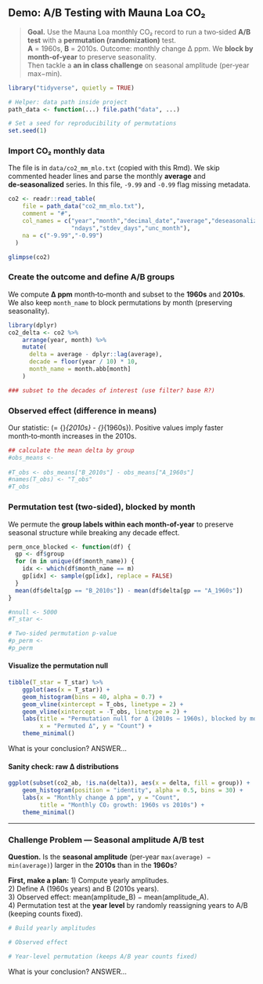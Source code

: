 ## Demo: A/B Testing with Mauna Loa CO₂

> **Goal.** Use the Mauna Loa monthly CO₂ record to run a two‑sided **A/B test** with a **permutation (randomization)** test.  
> **A** = 1960s, **B** = 2010s. Outcome: monthly change Δ ppm. We **block by month‑of‑year** to preserve seasonality.  
> Then tackle a **an in class challenge** on seasonal amplitude (per‑year max−min).

```r
library("tidyverse", quietly = TRUE)

# Helper: data path inside project
path_data <- function(...) file.path("data", ...)

# Set a seed for reproducibility of permutations
set.seed(1)
```

### Import CO₂ monthly data

The file is in `data/co2_mm_mlo.txt` (copied with this Rmd). We skip commented header lines and parse the monthly **average** and **de‑seasonalized** series. In this file, `-9.99` and `-0.99` flag missing metadata.

```r
co2 <- readr::read_table(
    file = path_data("co2_mm_mlo.txt"),
    comment = "#",
    col_names = c("year","month","decimal_date","average","deseasonalized",
                  "ndays","stdev_days","unc_month"),
    na = c("-9.99","-0.99")
  )

glimpse(co2)
```

### Create the outcome and define A/B groups

We compute **Δ ppm** month‑to‑month and subset to the **1960s** and **2010s**. We also keep `month_name` to block permutations by month (preserving seasonality).

```r
library(dplyr)
co2_delta <- co2 %>%
    arrange(year, month) %>%
    mutate(
      delta = average - dplyr::lag(average),
      decade = floor(year / 10) * 10,
      month_name = month.abb[month]
    )
```


```r
### subset to the decades of interest (use filter? base R?) 

```

### Observed effect (difference in means)

Our statistic: \(\Delta = \bar{\Delta}_{2010s} - \bar{\Delta}_{1960s}\). Positive values imply faster month‑to‑month increases in the 2010s.

```r
## calculate the mean delta by group
#obs_means <- 
  
#T_obs <- obs_means["B_2010s"] - obs_means["A_1960s"]
#names(T_obs) <- "T_obs"
#T_obs
```

### Permutation test (two‑sided), **blocked by month**

We permute the **group labels within each month-of-year** to preserve seasonal structure while breaking any decade effect.

```r
perm_once_blocked <- function(df) {
  gp <- df$group
  for (m in unique(df$month_name)) {
    idx <- which(df$month_name == m)
    gp[idx] <- sample(gp[idx], replace = FALSE)
  }
  mean(df$delta[gp == "B_2010s"]) - mean(df$delta[gp == "A_1960s"])
}

#nnull <- 5000
#T_star <- 

# Two-sided permutation p-value
#p_perm <- 
#p_perm
```

#### Visualize the permutation null

```r
tibble(T_star = T_star) %>%
    ggplot(aes(x = T_star)) +
    geom_histogram(bins = 40, alpha = 0.7) +
    geom_vline(xintercept = T_obs, linetype = 2) +
    geom_vline(xintercept = -T_obs, linetype = 2) +
    labs(title = "Permutation null for Δ (2010s − 1960s), blocked by month",
         x = "Permuted Δ", y = "Count") +
    theme_minimal()

```
What is your conclusion? 
ANSWER... 


#### Sanity check: raw Δ distributions

```r

ggplot(subset(co2_ab, !is.na(delta)), aes(x = delta, fill = group)) +
    geom_histogram(position = "identity", alpha = 0.5, bins = 30) +
    labs(x = "Monthly change Δ ppm", y = "Count",
         title = "Monthly CO₂ growth: 1960s vs 2010s") +
    theme_minimal()

```

---

### Challenge Problem — Seasonal amplitude A/B test

**Question.** Is the **seasonal amplitude** (per‑year `max(average) − min(average)`) larger in the **2010s** than in the **1960s**?

**First, make a plan:**
1) Compute yearly amplitudes.  
2) Define A (1960s years) and B (2010s years).  
3) Observed effect: mean(amplitude\_B) − mean(amplitude\_A).  
4) Permutation test at the **year level** by randomly reassigning years to A/B (keeping counts fixed).

```r
# Build yearly amplitudes
```


```r
# Observed effect
```


```r
# Year-level permutation (keeps A/B year counts fixed)

```

What is your conclusion? 
ANSWER... 
